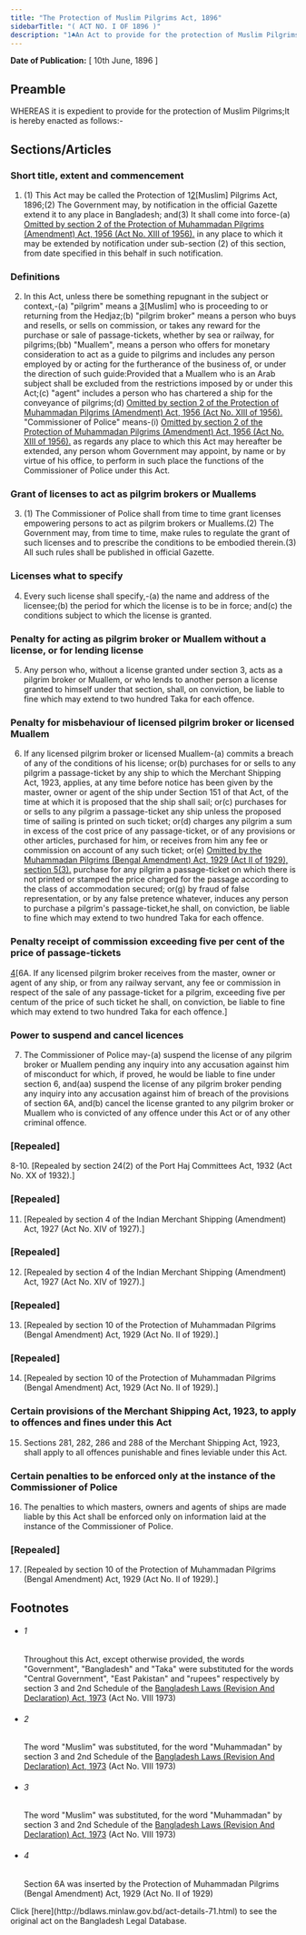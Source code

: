 ```yaml
---
title: "The Protection of Muslim Pilgrims Act, 1896"
sidebarTitle: "( ACT NO. I OF 1896 )"
description: "1♣An Act to provide for the protection of Muslim Pilgrims."
---
```


**Date of Publication:** [ 10th June, 1896 ]

## Preamble

WHEREAS it is expedient to provide for the protection of Muslim Pilgrims;It is hereby enacted as follows:-

## Sections/Articles

### Short title, extent and commencement

1. (1) This Act may be called the Protection of 1[2](1)[Muslim] Pilgrims Act, 1896;(2) The Government may, by notification in the official Gazette extend it to any place in Bangladesh; and(3) It shall come into force-(a) [Omitted by section 2 of the Protection of Muhammadan Pilgrims (Amendment) Act, 1956 (Act No. XIII of 1956).](b) in any place to which it may be extended by notification under sub-section (2) of this section, from date specified in this behalf in such notification.

### Definitions

2. In this Act, unless there be something repugnant in the subject or context,-(a) "pilgrim" means a [3](1)[Muslim] who is proceeding to or returning from the Hedjaz;(b) "pilgrim broker" means a person who buys and resells, or sells on commission, or takes any reward for the purchase or sale of passage-tickets, whether by sea or railway, for pilgrims;(bb) "Muallem", means a person who offers for monetary consideration to act as a guide to pilgrims and includes any person employed by or acting for the furtherance of the business of, or under the direction of such guide:Provided that a Muallem who is an Arab subject shall be excluded from the restrictions imposed by or under this Act;(c) "agent" includes a person who has chartered a ship for the conveyance of pilgrims;(d) [Omitted by section 2 of the Protection of Muhammadan Pilgrims (Amendment) Act, 1956 (Act No. XIII of 1956).](e) "Commissioner of Police" means-(i) [Omitted by section 2 of the Protection of Muhammadan Pilgrims (Amendment) Act, 1956 (Act No. XIII of 1956).](ii) as regards any place to which this Act may hereafter be extended, any person whom Government may appoint, by name or by virtue of his office, to perform in such place the functions of the Commissioner of Police under this Act.

### Grant of licenses to act as pilgrim brokers or Muallems

3. (1) The Commissioner of Police shall from time to time grant licenses empowering persons to act as pilgrim brokers or Muallems.(2) The Government may, from time to time, make rules to regulate the grant of such licenses and to prescribe the conditions to be embodied therein.(3) All such rules shall be published in official Gazette.

### Licenses what to specify

4. Every such license shall specify,-(a) the name and address of the licensee;(b) the period for which the license is to be in force; and(c) the conditions subject to which the license is granted.

### Penalty for acting as pilgrim broker or Muallem without a license, or for lending license

5. Any person who, without a license granted under section 3, acts as a pilgrim broker or Muallem, or who lends to another person a license granted to himself under that section, shall, on conviction, be liable to fine which may extend to two hundred Taka for each offence.

### Penalty for misbehaviour of licensed pilgrim broker or licensed Muallem

6. If any licensed pilgrim broker or licensed Muallem-(a) commits a breach of any of the conditions of his license; or(b) purchases for or sells to any pilgrim a passage-ticket by any ship to which the Merchant Shipping Act, 1923, applies, at any time before notice has been given by the master, owner or agent of the ship under Section 151 of that Act, of the time at which it is proposed that the ship shall sail; or(c) purchases for or sells to any pilgrim a passage-ticket any ship unless the proposed time of sailing is printed on such ticket; or(d) charges any pilgrim a sum in excess of the cost price of any passage-ticket, or of any provisions or other articles, purchased for him, or receives from him any fee or commission on account of any such ticket; or(e) [Omitted by the Muhammadan Pilgrims (Bengal Amendment) Act, 1929 (Act II of 1929), section 5(3).](f) purchase for any pilgrim a passage-ticket on which there is not printed or stamped the price charged for the passage according to the class of accommodation secured; or(g) by fraud of false representation, or by any false pretence whatever, induces any person to purchase a pilgrim's passage-ticket,he shall, on conviction, be liable to fine which may extend to two hundred Taka for each offence.

### Penalty receipt of commission exceeding five per cent of the price of passage-tickets

[4](1)[6A. If any licensed pilgrim broker receives from the master, owner or agent of any ship, or from any railway servant, any fee or commission in respect of the sale of any passage-ticket for a pilgrim, exceeding five per centum of the price of such ticket he shall, on conviction, be liable to fine which may extend to two hundred Taka for each offence.]

### Power to suspend and cancel licences

7. The Commissioner of Police may-(a) suspend the license of any pilgrim broker or Muallem pending any inquiry into any accusation against him of misconduct for which, if proved, he would be liable to fine under section 6, and(aa) suspend the license of any pilgrim broker pending any inquiry into any accusation against him of breach of the provisions of section 6A, and(b) cancel the license granted to any pilgrim broker or Muallem who is convicted of any offence under this Act or of any other criminal offence.

### [Repealed]

8-10. [Repealed by section 24(2) of the Port Haj Committees Act, 1932 (Act No. XX of 1932).]

### [Repealed]

11. [Repealed by section 4 of the Indian Merchant Shipping (Amendment) Act, 1927 (Act No. XIV of 1927).]

### [Repealed]

12. [Repealed by section 4 of the Indian Merchant Shipping (Amendment) Act, 1927 (Act No. XIV of 1927).]

### [Repealed]

13. [Repealed by section 10 of the Protection of Muhammadan Pilgrims (Bengal Amendment) Act, 1929 (Act No. II of 1929).]

### [Repealed]

14. [Repealed by section 10 of the Protection of Muhammadan Pilgrims (Bengal Amendment) Act, 1929 (Act No. II of 1929).]

### Certain provisions of the Merchant Shipping Act, 1923, to apply to offences and fines under this Act

15. Sections 281, 282, 286 and 288 of the Merchant Shipping Act, 1923, shall apply to all offences punishable and fines leviable under this Act.

### Certain penalties to be enforced only at the instance of the Commissioner of Police

16. The penalties to which masters, owners and agents of ships are made liable by this Act shall be enforced only on information laid at the instance of the Commissioner of Police.

### [Repealed]

17. [Repealed by section 10 of the Protection of Muhammadan Pilgrims (Bengal Amendment) Act, 1929 (Act No. II of 1929).]

## Footnotes

- ###### 1

  Throughout this Act, except otherwise provided, the words "Government", "Bangladesh" and "Taka" were substituted for the words "Central Government", "East Pakistan" and "rupees" respectively by section 3 and 2nd Schedule of the [Bangladesh Laws (Revision And Declaration) Act, 1973](/laws/volume-17/act-430 "Bangladesh Laws (Revision And Declaration) Act, 1973") (Act No. VIII 1973)

- ###### 2

  The word "Muslim" was substituted, for the word "Muhammadan" by section 3 and 2nd Schedule of the [Bangladesh Laws (Revision And Declaration) Act, 1973](/laws/volume-17/act-430 "Bangladesh Laws (Revision And Declaration) Act, 1973") (Act No. VIII 1973)

- ###### 3

  The word "Muslim" was substituted, for the word "Muhammadan" by section 3 and 2nd Schedule of the [Bangladesh Laws (Revision And Declaration) Act, 1973](/laws/volume-17/act-430 "Bangladesh Laws (Revision And Declaration) Act, 1973") (Act No. VIII 1973)

- ###### 4

  Section 6A was inserted by the Protection of Muhammadan Pilgrims (Bengal Amendment) Act, 1929 (Act No. II of 1929)

<Note>
  Click [here](http://bdlaws.minlaw.gov.bd/act-details-71.html) to see the original act on the Bangladesh Legal Database.
</Note>
